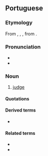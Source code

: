 ==Portuguese==

===Etymology===
From {{inh|pt|roa-opt|juyz}}, {{m|roa-opt|juiz}}, {{m|roa-opt|joiz}}, from {{inh|pt|la|iūdex}}.

===Pronunciation===
{{pt-IPA|ju.iz|br=ju.iz,jwiz}}
* {{rhymes|pt|is|q1=Brazil|iʃ|q2=Portugal, Rio de Janeiro|s=2}}
* {{hyphenation|pt|ju|iz}}

===Noun===
{{pt-noun|m|juízes|f=juíza}}

# [[judge]]

====Quotations====
{{seeCites|pt}}

====Derived terms====
* {{l|pt|juiz de paz}}

====Related terms====
* {{l|pt|juízo}}
* {{l|pt|julgar}}

{{C|pt|Law|Occupations}}